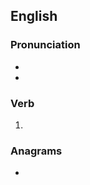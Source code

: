 ==English==

===Pronunciation===
* {{IPA|/bɹiːtʃt/|lang=en}}
* {{homophones|breeched|lang=en}}

===Verb===
{{head|en|verb form}}

# {{en-past of|breach}}

===Anagrams===
* {{anagrams|en|a=abcdeehr|berdache}}